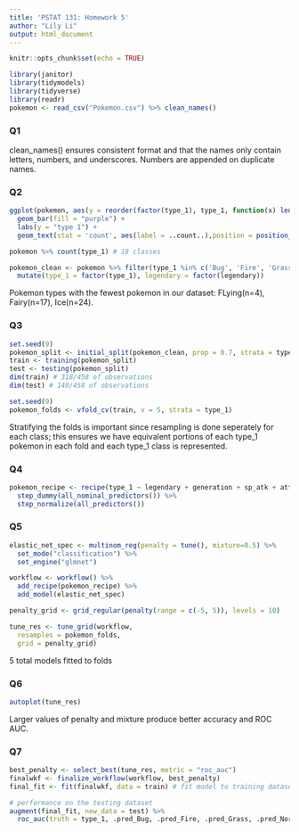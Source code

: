 ```yaml
---
title: 'PSTAT 131: Homework 5'
author: "Lily Li"
output: html_document
---
```


```r
knitr::opts_chunk$set(echo = TRUE)
```

```r
library(janitor)
library(tidymodels)
library(tidyverse)
library(readr)
pokemon <- read_csv("Pokemon.csv") %>% clean_names()
```
### Q1

clean_names() ensures consistent format and that the names only contain letters, numbers, and underscores. Numbers are appended on duplicate names.

### Q2
```r
ggplot(pokemon, aes(y = reorder(factor(type_1), type_1, function(x) length(x)))) +
  geom_bar(fill = "purple") +
  labs(y = "type 1") +
  geom_text(stat = 'count', aes(label = ..count..),position = position_stack(vjust = 0.8))

pokemon %>% count(type_1) # 18 classes

pokemon_clean <- pokemon %>% filter(type_1 %in% c('Bug', 'Fire', 'Grass', 'Normal', 'Water', 'Psychic')) %>%
  mutate(type_1 = factor(type_1), legendary = factor(legendary))
```

Pokemon types with the fewest pokemon in our dataset: FLying(n=4), Fairy(n=17), Ice(n=24).

### Q3
```r
set.seed(9)
pokemon_split <- initial_split(pokemon_clean, prop = 0.7, strata = type_1)
train <- training(pokemon_split)
test <- testing(pokemon_split)
dim(train) # 318/458 of observations
dim(test) # 140/458 of observations

set.seed(9)
pokemon_folds <- vfold_cv(train, v = 5, strata = type_1)
```

Stratifying the folds is important since resampling is done seperately for each class; this ensures we have equivalent portions of each type_1 pokemon in each fold and each type_1 class is represented.

### Q4
```r
pokemon_recipe <- recipe(type_1 ~ legendary + generation + sp_atk + attack + speed + defense + hp + sp_def, data = pokemon_clean) %>%
  step_dummy(all_nominal_predictors()) %>%
  step_normalize(all_predictors())
```

### Q5
```r
elastic_net_spec <- multinom_reg(penalty = tune(), mixture=0.5) %>% 
  set_mode("classification") %>% 
  set_engine("glmnet") 

workflow <- workflow() %>% 
  add_recipe(pokemon_recipe) %>% 
  add_model(elastic_net_spec)

penalty_grid <- grid_regular(penalty(range = c(-5, 5)), levels = 10)

tune_res <- tune_grid(workflow,
  resamples = pokemon_folds, 
  grid = penalty_grid)
```

5 total models fitted to folds

### Q6
```r
autoplot(tune_res)
```

Larger values of penalty and mixture produce better accuracy and ROC AUC.

### Q7
```r
best_penalty <- select_best(tune_res, metric = "roc_auc")
finalwkf <- finalize_workflow(workflow, best_penalty)
final_fit <- fit(finalwkf, data = train) # fit model to training dataset

# performance on the testing dataset
augment(final_fit, new_data = test) %>%
  roc_auc(truth = type_1, .pred_Bug, .pred_Fire, .pred_Grass, .pred_Normal, .pred_Psychic, .pred_Water)
```

